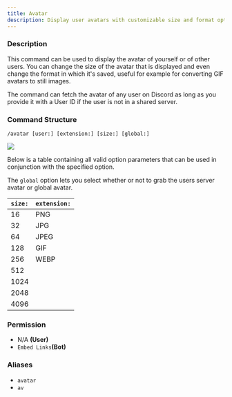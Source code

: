 ```yaml
---
title: Avatar
description: Display user avatars with customizable size and format options.
---
```


### Description

This command can be used to display the avatar of yourself or of other users. You can change the size of the avatar that
is displayed and even change the format in which it's saved, useful for example for converting GIF avatars to still
images.

The command can fetch the avatar of any user on Discord as long as you provide it with a User ID if the user is not in a
shared server.

### Command Structure

```
/avatar [user:] [extension:] [size:] [global:]
```

![](https://i.imgur.com/Ltd8hM7.png)

Below is a table containing all valid option parameters that can be used in conjunction with the specified option.

The `global` option lets you select whether or not to grab the users server avatar or global avatar.

| **`size:`** | **`extension:`** |
| ----------- | ---------------- |
| 16          | PNG              |
| 32          | JPG              |
| 64          | JPEG             |
| 128         | GIF              |
| 256         | WEBP             |
| 512         |                  |
| 1024        |                  |
| 2048        |                  |
| 4096        |                  |

### **Permission**

- N/A **(User)**
- `Embed Links`**(Bot)**

### Aliases

- `avatar`
- `av`
